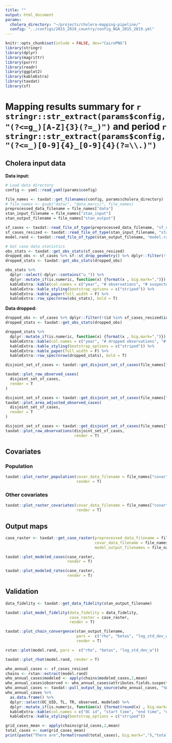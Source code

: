 ```yaml
---
title: ""
output: html_document
params:
  cholera_directory: "~/projects/cholera-mapping-pipeline/"
  config: "../configs/2015_2019_country/config_NGA_2015_2019.yml"
---
```

```r
knitr::opts_chunk$set(inlude = FALSE, dev="CairoPNG")
library(stringr)
library(dplyr)
library(magrittr)
library(purrr)
library(readr)
library(ggplot2)
library(kableExtra)
library(taxdat)
library(sf)
```

# Mapping results summary for `r stringr::str_extract(params$config, "(?<=g_)[A-Z]{3}(?=_)")` and period `r stringr::str_extract(params$config, "(?<=_)[0-9]{4}_[0-9]{4}(?=\\.)")`

## Cholera input data
**Data input:**
```r

# Load data directory
config <- yaml::read_yaml(params$config)

file_names <- taxdat::get_filenames(config, params$cholera_directory)
# file_names <- gsub("data/", "data_marcc/", file_names)
preprocessed_data_filename = file_names["data"]
stan_input_filename = file_names["stan_input"]
stan_output_filename = file_names["stan_output"]

sf_cases <- taxdat::read_file_of_type(preprocessed_data_filename, "sf_cases")
sf_cases_resized <- taxdat::read_file_of_type(stan_input_filename, "stan_input")$sf_cases_resized
model.rand <- taxdat::read_file_of_type(stan_output_filename, "model.rand")

# Get case data statistics
obs_stats <- taxdat::get_obs_stats(sf_cases_resized)
dropped_obs <- sf_cases %>% sf::st_drop_geometry() %>% dplyr::filter(!(id %in% sf_cases_resized$id))
dropped_stats <- taxdat::get_obs_stats(dropped_obs)

obs_stats %>% 
  dplyr::select(-dplyr::contains("u_")) %>% 
  dplyr::mutate_if(is.numeric, function(x) {format(x , big.mark=",")}) %>% 
  kableExtra::kable(col.names = c("year", "# observations", "# suspected cases", "# location periods", "# observation collections")) %>%
  kableExtra::kable_styling(bootstrap_options = c("striped")) %>%
  kableExtra::kable_paper(full_width = F) %>%
  kableExtra::row_spec(nrow(obs_stats), bold = T) 
```

**Data dropped:**

```r
dropped_obs <- sf_cases %>% dplyr::filter(!(id %in% sf_cases_resized$id))
dropped_stats <- taxdat::get_obs_stats(dropped_obs)

dropped_stats %>% 
  dplyr::mutate_if(is.numeric, function(x) {format(x , big.mark=",")}) %>% 
  kableExtra::kable(col.names = c("year", "# dropped observations", "# dropped suspected cases", "# dropped location periods",  "dropped location periods", "# dropped  observation collections",  "dropped observation collections")) %>%
  kableExtra::kable_styling(bootstrap_options = c("striped")) %>%
  kableExtra::kable_paper(full_width = F) %>%
  kableExtra::row_spec(nrow(dropped_stats), bold = T) 
```

```r
disjoint_set_sf_cases <- taxdat::get_disjoint_set_sf_cases(file_names["data"])
```

```r
taxdat::plot_raw_observed_cases(
  disjoint_set_sf_cases, 
  render = T
)
```
```r
disjoint_set_sf_cases <- taxdat::get_disjoint_set_sf_cases(file_names["data"])
taxdat::plot_area_adjusted_observed_cases(
  disjoint_set_sf_cases, 
  render = T
)
```

```r
disjoint_set_sf_cases <- taxdat::get_disjoint_set_sf_cases(file_names["data"])
taxdat::plot_raw_observations(disjoint_set_sf_cases, 
                              render = T)
```


## Covariates

### Population
```r
taxdat::plot_raster_population(covar_data_filename = file_names["covar"], 
                               render = T)
```

### Other covariates

```r
taxdat::plot_raster_covariates(covar_data_filename = file_names["covar"], 
                               render = T)
```

## Output maps

```r
case_raster <- taxdat::get_case_raster(preprocessed_data_filename = file_names["data"],
                                       covar_data_filename = file_names["covar"],
                                       model_output_filenames = file_names["stan_output"])

taxdat::plot_modeled_cases(case_raster, 
                           render = T)

```

```r
taxdat::plot_modeled_rates(case_raster, 
                           render = T)
```

## Validation
```r
data_fidelity <- taxdat::get_data_fidelity(stan_output_filename)

taxdat::plot_model_fidelity(data_fidelity = data_fidelity,
                            case_raster = case_raster, 
                            render = T)
```

```r

taxdat::plot_chain_convergence(stan_output_filename,
                               pars =  c("rho", "betas", "log_std_dev_w"),
                               render = T)

```



```r
rstan::plot(model.rand, pars =  c("rho", "betas", "log_std_dev_w"))
```
```r
taxdat::plot_rhat(model.rand, render = T)
```



```r
who_annual_cases <- sf_cases_resized
chains <- rstan::extract(model.rand)
who_annual_cases$modeled <- apply(chains$modeled_cases,2,mean)
who_annual_cases$observed <- who_annual_cases$attributes.fields.suspected_cases # fix me
who_annual_cases <- taxdat::pull_output_by_source(who_annual_cases, "%WHO Annual Cholera Reports%")
who_annual_cases %>% 
  as.data.frame() %>%
  dplyr::select(OC_UID, TL, TR, observed, modeled) %>% 
  dplyr::mutate_if(is.numeric, function(x) {format(round(x) , big.mark=",")}) %>% 
  kableExtra::kable(col.names = c("OC id", "start time", "end time", "# Observed cases", "# Modeled Cases")) %>%
  kableExtra::kable_styling(bootstrap_options = c("striped"))
```

```r
grid_cases_mean <- apply(chains$grid_cases,2,mean)
total_cases <- sum(grid_cases_mean)
print(paste("There are",format(round(total_cases), big.mark=","),"total cases"))
```
